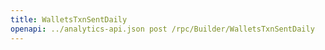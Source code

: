---
title: WalletsTxnSentDaily
openapi: ../analytics-api.json post /rpc/Builder/WalletsTxnSentDaily
---
